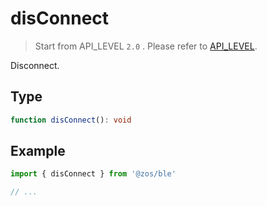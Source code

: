 # disConnect

> Start from API_LEVEL `2.0` . Please refer to [API_LEVEL](../../../../guides/framework/device/compatibility.md).

Disconnect.

## Type

```ts
function disConnect(): void
```

## Example

```js
import { disConnect } from '@zos/ble'

// ...
```
